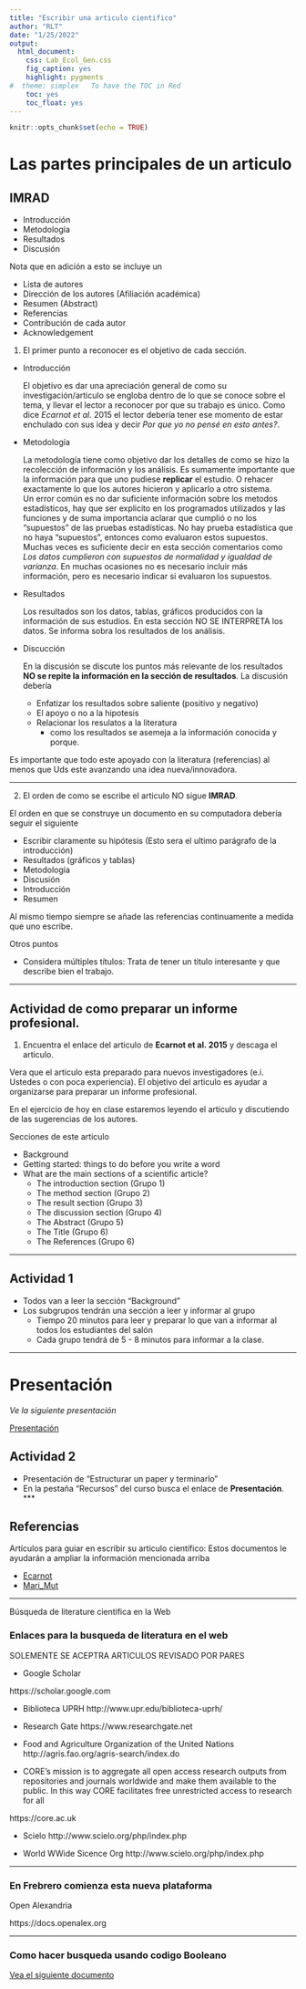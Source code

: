 ```yaml
---
title: "Escribir una articulo cientifico"
author: "RLT"
date: "1/25/2022"
output:
  html_document:
    css: Lab_Ecol_Gen.css
    fig_caption: yes
    highlight: pygments
#  theme: simplex   To have the TOC in Red
    toc: yes
    toc_float: yes
---
```


```r
knitr::opts_chunk$set(echo = TRUE)
```



# Las partes principales de un articulo 
## IMRAD

  - Introducción
  - Metodología
  - Resultados
  - Discusión
  
  Nota que en adición a esto se incluye un
  
  - Lista de autores
  - Dirección de los autores (Afiliación académica)
  - Resumen (Abstract)
  - Referencias
  - Contribución de cada autor
  - Acknowledgement 
  
  
1. El primer punto a reconocer es el objetivo de cada sección.

  - Introducción
  
      El objetivo es dar una apreciación general de como su investigación/articulo se engloba dentro de lo que se conoce sobre el tema, y llevar el lector a reconocer por que su trabajo es único.  Como dice *Ecarnot et al.* 2015 el lector debería tener ese momento de estar enchulado con sus idea y decir *Por que yo no pensé en esto antes?*.  
      
  - Metodología
  
     La metodología tiene como objetivo dar los detalles de como se hizo la recolección de información y los análisis. Es sumamente importante que la información para que uno pudiese **replicar** el estudio.   O rehacer exactamente lo que los autores hicieron y aplicarlo a otro sistema.   
  Un error común es no dar suficiente información sobre los metodos estadísticos, hay que ser explicito en los programados utilizados y las funciones y de suma importancia aclarar que cumplió o no los "supuestos " de las pruebas estadísticas.   No hay prueba estadística que no haya "supuestos", entonces como evaluaron estos supuestos. Muchas veces es suficiente decir en esta sección comentarios como *Los datos cumplieron con supuestos de normalidad y igualdad de varianza*.   En muchas ocasiones no es necesario incluir más información, pero es necesario indicar si evaluaron los supuestos. 
  
  
  
  
  
  - Resultados
  
     Los resultados son los datos, tablas, gráficos producidos con la información de sus estudios. En esta sección NO SE INTERPRETA los datos. Se informa sobra los resultados de los análisis.     
  
  - Discucción
  
    En la discusión se discute los puntos más relevante de los resultados **NO se repite la información en la sección de resultados**.  La discusión debería 
     
     - Enfatizar los resultados sobre saliente (positivo y negativo)
     - El apoyo o no a la hipotesis
     - Relacionar los resulatos a la literatura
        - como los resultados se asemeja a la información conocida y porque.
        
  Es importante que todo este apoyado con la literatura (referencias) al menos que Uds este avanzando una idea nueva/innovadora.   
  
  
        

***


2. El orden de como se escribe el articulo NO sigue **IMRAD**.

El orden en que se construye un documento en su computadora debería seguir el siguiente 

  - Escribir claramente su hipótesis (Esto sera el ultimo parágrafo de la introducción)
  - Resultados (gráficos y tablas)
  - Metodología 
  - Discusión
  - Introducción 
  - Resumen
  
  Al mismo tiempo siempre se añade las referencias continuamente a medida que uno escribe.
  
  Otros puntos
  
   - Considera múltiples títulos: Trata de tener un titulo interesante y que describe bien el trabajo. 
  
 *** 
  
## Actividad de como preparar un informe profesional.


1. Encuentra el enlace del articulo de **Ecarnot et al. 2015** y descaga el articulo.

Vera que el articulo esta preparado para nuevos investigadores (e.i. Ustedes o con poca experiencia).  El objetivo del articulo es ayudar a organizarse para preparar un informe profesional.  

En el ejercicio de hoy en clase estaremos leyendo el articulo y discutiendo de las sugerencias de los autores.

Secciones de este articulo

- Background
- Getting started: things to do before you write a word
- What are the main sections of a scientific article?
  - The introduction section (Grupo 1)
  - The method section (Grupo 2)
  - The result section (Grupo 3)
  - The discussion section (Grupo 4)
  - The Abstract (Grupo 5)
  - The Title (Grupo 6)
  - The References (Grupo 6)


 
***
  
## Actividad 1

- Todos van a leer la sección "Background"
- Los subgrupos tendrán una sección a leer y informar al grupo 
  - Tiempo 20 minutos para leer y preparar lo que van a informar al todos los estudiantes del salón
  - Cada grupo tendrá de 5 - 8 minutos para informar a la clase.
 
 ***
 
# Presentación 

*Ve la siguiente presentación*

[Presentación](Presentation/Estructurar_revision de_literatura.pdf)


## Actividad 2

- Presentación de "Estructurar un paper y terminarlo" 
- En la pestaña "Recursos" del curso busca el enlace de **Presentación**.
***


## Referencias

Artículos para guiar en escribir su articulo científico: Estos documentos le ayudarán a ampliar la información mencionada arriba


- [Ecarnot](PDF/Ecarnot_EGM_HowToWrite.pdf)
- [Mari_Mut](PDF/Mari_Mut.pdf)


***

Búsqueda de literature cientifica en la Web

### Enlaces para la busqueda de literatura en el web

SOLEMENTE SE ACEPTRA ARTICULOS REVISADO POR PARES

-	Google Scholar

https://scholar.google.com

-	Biblioteca UPRH
http://www.upr.edu/biblioteca-uprh/

-	Research Gate
https://www.researchgate.net

-	Food and Agriculture Organization of the United Nations
http://agris.fao.org/agris-search/index.do

-	CORE’s mission is to aggregate all open access research outputs from repositories and journals worldwide and make them available to the public. In this way CORE facilitates free unrestricted access to research for all

https://core.ac.uk

-	Scielo
http://www.scielo.org/php/index.php

-	World WWide Sicence Org
http://www.scielo.org/php/index.php

***


### En Frebrero comienza esta nueva plataforma
Open Alexandria

https://docs.openalex.org


***

### Como hacer busqueda usando codigo Booleano

[Vea el siguiente documento](PDF/Busqueda-booleana-en-internet.pdf)





